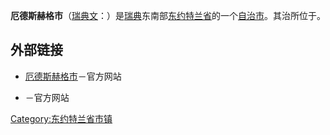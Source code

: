 {{coord|58|13|N|14|39|E|region:SE_type:adm2nd|display=title}}

{{Infobox Kommun|
fullname=Ödeshögs kommun|
coatofarms=[[File:Ödeshög_vapen.svg|100px]]|
county=[[东约特兰省|东约特兰省]]|
province=[[东约特兰|东约特兰]]|
capital={{link-en|厄德斯赫格|Ödeshög}}|
map=[[File:Ödeshög_Municipality_in_Östergötland_County.png|200px]]|
arearank=第156名|
area=672.10|
arealand=431.39|
populationrank=第274名|
population=5,433|
densityrank=第218名|
populationdensity=12.6|
website=http://www.odeshog.se/|{{dead link|date=2017年12月 |bot=InternetArchiveBot |fix-attempted=yes }}
footnotes=面积与人口统计数据来自[[瑞典统计局|瑞典统计局]]，截至2006年12月31日}}

'''厄德斯赫格市'''（[[瑞典文|瑞典文]]：{{lang|sv|''Ödeshögs kommun''}}）是[[瑞典|瑞典]]东南部[[东约特兰省|东约特兰省]]的一个[[瑞典自治市|自治市]]。其治所位于{{link-en|厄德斯赫格|Ödeshög}}。

== 外部链接 ==
* {{sv}}[http://www.odeshog.se/ 厄德斯赫格市]－官方网站
* {{sv}}{{en}}{{de}} {{Wayback|url=http://www.odeshog.se/ |date=20060515002050 }}－官方网站

{{Östergötland County}}

{{DEFAULTSORT:Odeshog Municipality}}

[[Category:东约特兰省市镇|Category:东约特兰省市镇]]